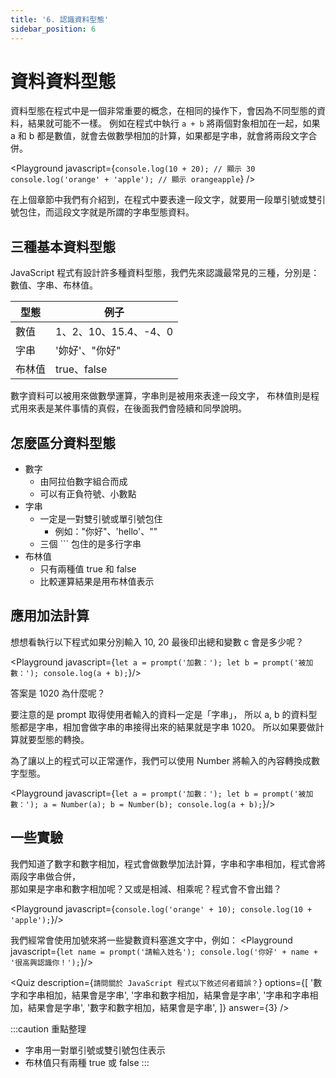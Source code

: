 ```yaml
---
title: '6. 認識資料型態'
sidebar_position: 6
---
```


# 資料資料型態
資料型態在程式中是一個非常重要的概念，在相同的操作下，會因為不同型態的資料，結果就可能不一樣。
例如在程式中執行 `a + b` 將兩個對象相加在一起，如果 a 和 b 都是數值，就會去做數學相加的計算，如果都是字串，就會將兩段文字合併。

<Playground javascript={`
console.log(10 + 20); // 顯示 30
console.log('orange' + 'apple'); // 顯示 orangeapple
`} />

在上個章節中我們有介紹到，在程式中要表達一段文字，就要用一段單引號或雙引號包住，而這段文字就是所謂的字串型態資料。

## 三種基本資料型態
JavaScript 程式有設計許多種資料型態，我們先來認識最常見的三種，分別是：數值、字串、布林值。

|型態    |例子|
|-|-|
|數值   |1、2、10、15.4、-4、0|
|字串   |'妳好'、"你好"|
|布林值  |true、false|

數字資料可以被用來做數學運算，字串則是被用來表達一段文字，
布林值則是程式用來表是某件事情的真假，在後面我們會陸續和同學說明。

## 怎麼區分資料型態
* 數字
  * 由阿拉伯數字組合而成
  * 可以有正負符號、小數點
* 字串
  * 一定是一對雙引號或單引號包住
    * 例如："你好"、'hello'、""
  * 三個 ``` 包住的是多行字串
* 布林值
  * 只有兩種值 true 和 false
  * 比較運算結果是用布林值表示


## 應用加法計算
想想看執行以下程式如果分別輸入 10, 20 最後印出總和變數 c 會是多少呢？

<Playground javascript={`
let a = prompt('加數：');
let b = prompt('被加數：');
console.log(a + b);
`}/>

答案是 1020 為什麼呢？

要注意的是 prompt 取得使用者輸入的資料一定是「字串」，
所以 a, b 的資料型態都是字串，相加會做字串的串接得出來的結果就是字串 1020。
所以如果要做計算就要型態的轉換。

為了讓以上的程式可以正常運作，我們可以使用 Number 將輸入的內容轉換成數字型態。

<Playground javascript={`
let a = prompt('加數：');
let b = prompt('被加數：');
a = Number(a);
b = Number(b);
console.log(a + b);
`}/>

## 一些實驗
我們知道了數字和數字相加，程式會做數學加法計算，字串和字串相加，程式會將兩段字串做合併，<br/>
那如果是字串和數字相加呢？又或是相減、相乘呢？程式會不會出錯？

<Playground javascript={`
console.log('orange' + 10);
console.log(10 + 'apple');
`}/>

我們經常會使用加號來將一些變數資料塞進文字中，例如：
<Playground javascript={`
let name = prompt('請輸入姓名');
console.log('你好' + name + '很高興認識你！');
`}/>

<Quiz
  description={`請問關於 JavaScript 程式以下敘述何者錯誤？`}
  options={[
    '數字和字串相加，結果會是字串',
    '字串和數字相加，結果會是字串',
    '字串和字串相加，結果會是字串',
    '數字和數字相加，結果會是字串',
  ]}
  answer={3}
/>

:::caution 重點整理
* 字串用一對單引號或雙引號包住表示
* 布林值只有兩種 true 或 false
:::
